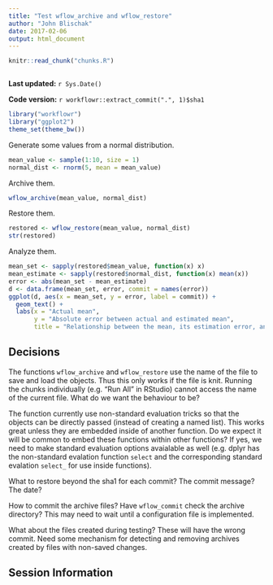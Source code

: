 ```yaml
---
title: "Test wflow_archive and wflow_restore"
author: "John Blischak"
date: 2017-02-06
output: html_document
---
```


```r
knitr::read_chunk("chunks.R")
```

```r
```

**Last updated:** `r Sys.Date()`

**Code version:** `r workflowr::extract_commit(".", 1)$sha1`

```r
library("workflowr")
library("ggplot2")
theme_set(theme_bw())
```

Generate some values from a normal distribution.

```r
mean_value <- sample(1:10, size = 1)
normal_dist <- rnorm(5, mean = mean_value)
```

Archive them.

```r
wflow_archive(mean_value, normal_dist)
```

Restore them.

```r
restored <- wflow_restore(mean_value, normal_dist)
str(restored)
```

Analyze them.

```r
mean_set <- sapply(restored$mean_value, function(x) x)
mean_estimate <- sapply(restored$normal_dist, function(x) mean(x))
error <- abs(mean_set - mean_estimate)
d <- data.frame(mean_set, error, commit = names(error))
ggplot(d, aes(x = mean_set, y = error, label = commit)) +
  geom_text() +
  labs(x = "Actual mean",
       y = "Absolute error between actual and estimated mean",
       title = "Relationship between the mean, its estimation error, and commit")
```

## Decisions

The functions `wflow_archive` and `wflow_restore` use the name of the file to
save and load the objects. Thus this only works if the file is knit. Running the
chunks individually (e.g. "Run All" in RStudio) cannot access the name of the
current file. What do we want the behaviour to be?

The function currently use non-standard evaluation tricks so that the objects
can be directly passed (instead of creating a named list). This works great
unless they are embedded inside of another function. Do we expect it will be
common to embed these functions within other functions? If yes, we need to make
standard evaluation options avaialable as well (e.g. dplyr has the non-standard
evalation function `select` and the corresponding standard evalation `select_`
for use inside functions).

What to restore beyond the sha1 for each commit? The commit message?
The date?

How to commit the archive files? Have `wflow_commit` check the archive
directory? This may need to wait until a configuration file is implemented.

What about the files created during testing? These will have the wrong commit. 
Need some mechanism for detecting and removing archives created by files with
non-saved changes.

## Session Information

```r
```
